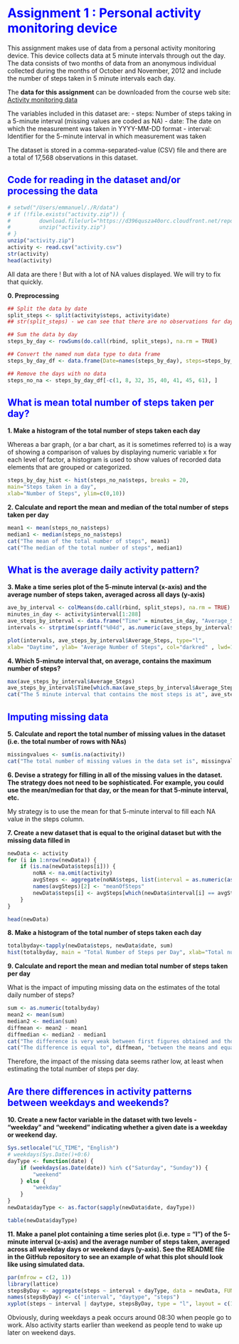 <span style="color:blue">Assignment 1 : Personal activity monitoring device</span>
========================================================

This assignment makes use of data from a personal activity monitoring device. This device collects data at 5 minute intervals through out the day. The data consists of two months of data from an anonymous individual collected during the months of October and November, 2012 and include the number of steps taken in 5 minute intervals each day.

The **data for this assignment** can be downloaded from the course web site:
[Activity monitoring data](https://d396qusza40orc.cloudfront.net/repdata%2Fdata%2Factivity.zip)

The variables included in this dataset are:
- steps: Number of steps taking in a 5-minute interval (missing values are coded as NA)
- date: The date on which the measurement was taken in YYYY-MM-DD format
- interval: Identifier for the 5-minute interval in which measurement was taken

The dataset is stored in a comma-separated-value (CSV) file and there are a total of 17,568 observations in this dataset.

<span style="color:blue">Code for reading in the dataset and/or processing the data</span>
--------------------------------------------------

```r
# setwd("/Users/emmanuel/./R/data")
# if (!file.exists("activity.zip")) {
#         download.file(url="https://d396qusza40orc.cloudfront.net/repdata%2Fdata%2Factivity.zip", destfile="activity.zip", method="libcurl")
#         unzip("activity.zip")  
# }
unzip("activity.zip")
activity <- read.csv("activity.csv")
str(activity)
head(activity)
```

All data are there ! But with a lot of NA values displayed. We will try to fix that quickly.

**0. Preprocessing**

```r
## Split the data by date
split_steps <- split(activity$steps, activity$date)
## str(split_steps) - we can see that there are no observations for day 1, 8, 32, 35, 40, 41, 45, 61

## Sum the data by day
steps_by_day <- rowSums(do.call(rbind, split_steps), na.rm = TRUE)

## Convert the named num data type to data frame
steps_by_day_df <- data.frame(Date=names(steps_by_day), steps=steps_by_day, row.names=NULL)

## Remove the days with no data
steps_no_na <- steps_by_day_df[-c(1, 8, 32, 35, 40, 41, 45, 61), ] 
```


<span style="color:blue">What is mean total number of steps taken per day?</span>
--------------------------------------------------------------

**1. Make a histogram of the total number of steps taken each day**

Whereas a bar graph, (or a bar chart, as it is sometimes referred to) is a way of showing a comparison of values by displaying numeric variable x for each level of factor, a histogram is used to show values of recorded data elements that are grouped or categorized. 


```r
steps_by_day_hist <- hist(steps_no_na$steps, breaks = 20, 
main="Steps taken in a day",
xlab="Number of Steps", ylim=c(0,10))
```

**2. Calculate and report the mean and median of the total number of steps taken per day**

```r
mean1 <- mean(steps_no_na$steps)
median1 <- median(steps_no_na$steps)
cat("The mean of the total number of steps", mean1)
cat("The median of the total number of steps", median1)
```


<span style="color:blue">What is the average daily activity pattern?</span>
--------------------------------------------------

**3. Make a time series plot of the 5-minute interval (x-axis) and the average number of steps taken, averaged across all days (y-axis)**
```r
ave_by_interval <- colMeans(do.call(rbind, split_steps), na.rm = TRUE)
minutes_in_day <- activity$interval[1:288]
ave_steps_by_interval <- data.frame("Time" = minutes_in_day, "Average_Steps" = ave_by_interval)
intervals <- strptime(sprintf("%04d", as.numeric(ave_steps_by_interval$Time)), format="%H%M")

plot(intervals, ave_steps_by_interval$Average_Steps, type="l", 
xlab= "Daytime", ylab= "Average Number of Steps", col="darkred" , lwd=1, main = "Average number of steps by 5 minute interval")
```


**4. Which 5-minute interval that, on average, contains the maximum number of steps?**

```r
max(ave_steps_by_interval$Average_Steps)
ave_steps_by_interval$Time[which.max(ave_steps_by_interval$Average_Steps)]
cat("The 5 minute interval that contains the most steps is at", ave_steps_by_interval$Time[which.max(ave_steps_by_interval$Average_Steps)], "am", "with", max(ave_steps_by_interval$Average_Steps), "steps")
```


<span style="color:blue">Imputing missing data</span>
-------------------------------------------------

**5. Calculate and report the total number of missing values in the dataset (i.e. the total number of rows with NAs)**
```r
missingvalues <- sum(is.na(activity))
cat("The total number of missing values in the data set is", missingvalues)
```


**6. Devise a strategy for filling in all of the missing values in the dataset. The strategy does not need to be sophisticated. For example, you could use the mean/median for that day, or the mean for that 5-minute interval, etc.**

My strategy is to use the mean for that 5-minute interval to fill each NA value in the steps column.


**7. Create a new dataset that is equal to the original dataset but with the missing data filled in**

```r
newData <- activity 
for (i in 1:nrow(newData)) {
    if (is.na(newData$steps[i])) {
        noNA <- na.omit(activity)
        avgSteps <- aggregate(noNA$steps, list(interval = as.numeric(as.character(noNA$interval))), FUN = "mean")
        names(avgSteps)[2] <- "meanOfSteps"
        newData$steps[i] <- avgSteps[which(newData$interval[i] == avgSteps$interval), ]$meanOfSteps
    }
}
```

```r
head(newData)
```


**8. Make a histogram of the total number of steps taken each day**
```r
totalbyday<-tapply(newData$steps, newData$date, sum)
hist(totalbyday, main = "Total Number of Steps per Day", xlab="Total number of steps", ylim=c(0,25), breaks = 10, col = "69", font.lab=2, cex.main=1.5)
```

**9. Calculate and report the mean and median total number of steps taken per day**

What is the impact of imputing missing data on the estimates of the total daily number of steps?

```r
sum <- as.numeric(totalbyday)
mean2 <- mean(sum)
median2 <- median(sum)
diffmean <- mean2 - mean1
diffmedian <- median2 - median1
cat("The difference is very weak between first figures obtained and those ones with mean equal to", mean2, "and median similarly equal to", median2)
cat("The difference is equal to", diffmean, "between the means and equates", diffmedian, "for the medians")
```

Therefore, the impact of the missing data seems rather low, at least when estimating the total number of steps per day.


<span style="color:blue">Are there differences in activity patterns between weekdays and weekends?</span>
------------------------------------------------------------

**10. Create a new factor variable in the dataset with two levels - "weekday" and "weekend" indicating whether a given date is a weekday or weekend day.**

```r
Sys.setlocale("LC_TIME", "English")
# weekdays(Sys.Date()+0:6)
dayType <- function(date) {
    if (weekdays(as.Date(date)) %in% c("Saturday", "Sunday")) {
        "weekend"
    } else {
        "weekday"
    }
}
newData$dayType <- as.factor(sapply(newData$date, dayType))

table(newData$dayType)
```

**11. Make a panel plot containing a time series plot (i.e. type = "l") of the 5-minute interval (x-axis) and the average number of steps taken, averaged across all weekday days or weekend days (y-axis). See the README file in the GitHub repository to see an example of what this plot should look like using simulated data.**

```r
par(mfrow = c(2, 1))
library(lattice)
stepsByDay <- aggregate(steps ~ interval + dayType, data = newData, FUN = mean)
names(stepsByDay) <- c("interval", "daytype", "steps")
xyplot(steps ~ interval | daytype, stepsByDay, type = "l", layout = c(1, 2), xlab = "Interval", ylab = "Number of steps")
```

Obviously, during weekdays a peak occurs around 08:30 when people go to work. Also activity starts earlier than weekend as people tend to wake up later on weekend days.